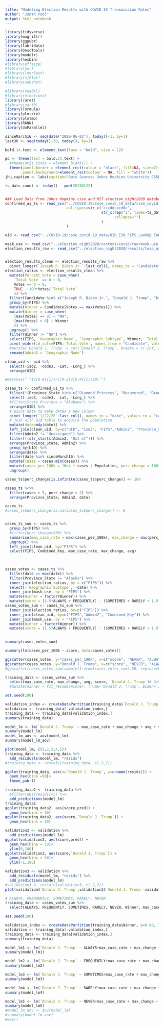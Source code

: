 ```yaml
---
title: "Modeling Election Results with COVID-19 Transmission Rates"
author: "Jonah Pool"
output: html_notebook
---
```



```r
library(tidyverse)
library(magrittr)
library(ggpubr)
library(lubridate)
library(DescTools)
library(modelr)
library(hexbin)
#library(effsize)
#library(pwr)
#library(lmerTest)
#library(sjPlot)
#library(webshot)

#library(readxl)
#library(elections)
library(caret)
#library(earth)
library(Formula)
library(plotrix)
library(plotmo)
library(RANN)
library(doParallel)

sinceMarch16 <- seq(date("2020-06-03"), today()-1, by=1)
last30 <- seq(today()-30, today(), by=1)

bold.14.text <- element_text(face = "bold", size = 12)

pq <- theme(text = bold.14.text) +
  #theme(axis.ticks = element_blank()) +
  theme(panel.border = element_rect(colour = "black", fill=NA, size=2),
        panel.background=element_rect(colour = NA, fill = "white"))
jhu_caption <- labs(caption="Data Source: Johns Hopkins University CSSE")

ts_date_count <- today() - ymd(20200122)


### Load Data from Johns Hopkins csse and MIT election_night2020 databases ###
confirmed_us_ts <- read_csv("../COVID-19/csse_covid_19_data/csse_covid_19_time_series/time_series_covid19_confirmed_US.csv", 
                            col_types=str_c('cccddcccddc', 
                                            str_c(rep("i", times=ts_date_count),
                                                  collapse="")
                                            )
                            )

uid <- read_csv("../COVID-19/csse_covid_19_data/UID_ISO_FIPS_LookUp_Table.csv", col_types = "cccddcccddci")

mask_use <- read_csv("../election_night2020/context/covid/raw/mask-use-by-county.csv", col_names = c("FIPS","NEVER","RARELY","SOMETIMES","FREQUENTLY","ALWAYS"), col_types = "dddddd", skip=1)
election_results_raw <- read_csv("../election_night2020/results/leip_natl_data.csv", col_types=str_c("dccdddddddddddddddddddddddddddddddddddddd"))


election_results_clean <- election_results_raw %>% 
  pivot_longer(`Joseph R. Biden Jr.`:last_col(), names_to = "Candidate", values_to = "Votes")
election_ratios <- election_results_clean %>%
  mutate(Percent_Vote = case_when(
    `Total Vote` == 0 ~ 0,
    Votes == 0 ~ 0,
    TRUE ~ 100*Votes/`Total Vote`
    )) %>% 
  filter(Candidate %in% c("Joseph R. Biden Jr.", "Donald J. Trump", "Dr. Jo Jorgensen")) %>% 
  group_by(FIPS) %>% 
  mutate(Winner = Candidate[Votes == max(Votes)]) %>% 
  mutate(Winner = case_when(
    (max(Votes) == 0) ~ "NA",
    (max(Votes) > 0) ~ Winner
    )) %>% 
  ungroup() %>% 
  filter(Winner != "NA") %>% 
  select(FIPS, `Geographic Name`, `Geographic Subtype`, Winner, `Total Vote`, Candidate, Votes, Percent_Vote) %>% 
  pivot_wider(id_cols=FIPS:`Total Vote`, names_from = "Candidate", values_from = "Percent_Vote") %>% 
  #mutate(`Donald J. Trump` = cut(`Donald J. Trump`, breaks = c(-Inf, seq(5, 100, by = 5)), labels = c(paste(seq(5,100,by=5), rep("%"))))) %>% 
  rename(Admin2 = `Geographic Name`)
```


```r
clean_uid <- uid %>% 
  select(-iso2, -code3, -Lat, -Long_) %>% 
  arrange(UID)
```


```r
#matches("`(1?[0-9]{1})/([0-2]?[0-9]{1}/20)`")

cases_ts <- confirmed_us_ts %>%
  filter(!(Province_State %in% c("Diamond Princess", "Recovered", "Grand Princess"))) %>%
  select(-iso2, -code3, -Lat, -Long_) %>% 
  #filter(State_Province = "Alabama") %>% 
  arrange(UID) %>% 
  # pivot data to make dates a new column
  pivot_longer(`1/22/20`:last_col(), names_to = "date", values_to = "cases") %>%
  # join with uid table to acquire the population
  mutate(date=mdy(date)) %>% 
  left_join(clean_uid, by=c("UID", "iso3", "FIPS","Admin2", "Province_State", "Country_Region", "Combined_Key")) %>% 
  filter(Admin2 != 'Unassigned') %>% 
  filter(!(str_starts(Admin2, "Out of"))) %>% 
  arrange(Province_State, Admin2) %>% 
  group_by(UID) %>% 
  arrange(date) %>% 
  filter(date %in% sinceMarch16) %>% 
  mutate(cases = cases-min(cases)) %>% 
  mutate(cases_per_100k = 10e4 * cases / Population, perc_change = 100*(cases_per_100k-lag(cases_per_100k,1))/ lag(cases_per_100k,1)) %>% 
  ungroup()

cases_ts$perc_change[is.infinite(cases_ts$perc_change)] <- 100

cases_ts %<>% 
  filter(cases > 5, perc_change > 2) %>%  
  arrange(Province_State, Admin2, date)

cases_ts
#cases_ts$perc_change[is.na(cases_ts$perc_change)] <- 0


cases_ts_sum <- cases_ts %>% 
  group_by(FIPS) %>% 
  #filter(perc_change>200) %>% 
  summarise(max_case_rate = max(cases_per_100k), max_change = max(perc_change), avg = mean(perc_change)) %>%
  ungroup() %>% 
  left_join(clean_uid, by="FIPS") %>% 
  select(FIPS, Combined_Key, max_case_rate, max_change, avg)
  
  
```


```r
cases_votes <- cases_ts %>% 
  filter(date == max(date)) %>% 
  filter(Province_State != "Alaska") %>% 
  inner_join(election_ratios, by = c("FIPS")) %>% 
  select(-`Geographic Subtype`, -date) %>% 
  inner_join(mask_use, by = "FIPS") %>% 
  mutate(Winner = factor(Winner)) %>% 
  mutate(score = (1.5*ALWAYS + FREQUENTLY) - (SOMETIMES + RARELY + 1.5*NEVER))
cases_votes_sum <- cases_ts_sum %>% 
  inner_join(election_ratios, by=c("FIPS")) %>% 
  inner_join(clean_uid, by=c("FIPS","Admin2", "Combined_Key")) %>% 
  inner_join(mask_use, by = "FIPS") %>% 
  mutate(Winner = factor(Winner)) %>% 
  mutate(score = (1.5*ALWAYS + FREQUENTLY) - (SOMETIMES + RARELY + 1.5*NEVER))
  

summary(cases_votes_sum)

```
```r

summary(lm(cases_per_100k ~ score, data=cases_votes))

ggscatter(cases_votes, y="cases_per_100k", x=c("score", "NEVER", "ALWAYS"), add="reg.line", cor.coef = T)
ggscatter(cases_votes, y="Donald J. Trump", x=c("score", "NEVER", "ALWAYS"), add="reg.line", cor.coef = T)
#ggscatter(cases_votes_sum[sample(1:nrow(cases_votes_sum),50, replace=FALSE),], x="NEVER", y="avg", color="Donald J. Trump", size="Donald J. Trump")
```

```r
training_data <- cases_votes_sum %>% 
  select(max_case_rate, max_change, avg, score, `Donald J. Trump`)# %>% #NEVER, ALWAYS, Winner) %>% 
  #mutate(Winner = fct_recode(Winner, Trump='Donald J. Trump', Biden='Joseph R. Biden Jr.'))

set.seed(100)

validation_index <- createDataPartition(training_data$`Donald J. Trump`, p=0.80, list=FALSE)
validation <- training_data[-validation_index,]
training_data <- training_data[validation_index,]
summary(training_data)
```
```r
model_lm <- lm(`Donald J. Trump` ~ max_case_rate + max_change + avg + score, data = training_data)
summary(model_lm)
model_lm_aov <- aov(model_lm)
summary(model_lm_aov)
```
```r
plot(model_lm, c(1,2,3,4,5))
training_data <- training_data %>% 
  add_residuals(model_lm, "resids")
#training_data <- rescale(training_data, c(-2,2))

ggplot(training_data, aes(x=`Donald J. Trump`, y=unname(resids))) + 
  geom_hex(bins =50)+
  theme_pubr()
```
```r
training_data2 <- training_data %>% 
  #filter(abs(resids)<5) %>% 
  add_predictions(model_lm)
training_data2
ggplot(training_data2, aes(score,pred)) +
  geom_hex(bins = 50)
ggplot(training_data2, aes(score,`Donald J. Trump`)) +
  geom_hex(bins = 50)

validation2 <- validation %>% 
  add_predictions(model_lm)
ggplot(validation2, aes(score,pred)) +
  geom_hex(bins = 50)+
  ylim(0,100)
ggplot(validation2, aes(score,`Donald J. Trump`)) +
  geom_hex(bins = 50)+
  ylim(-1,100)

```
```r
validation3 <- validation %>% 
  add_residuals(model_lm, "resids") %>% 
  add_predictions(model_lm)
#validation3 <- rescale(validation3, c(-2,2))
plot(validation$`Donald J. Trump`,validation3$`Donald J. Trump`-validation3$pred)
```

```r
# ALWAYS, FREQUENTLY, SOMETIMES, RARELY, NEVER
training_data <- cases_votes_sum %>% 
  select(ALWAYS, FREQUENTLY, SOMETIMES, RARELY, NEVER, Winner, max_case_rate, max_change, avg,`Donald J. Trump`)

set.seed(100)

validation_index <- createDataPartition(training_data$Winner, p=0.80, list=FALSE)
validation <- training_data[-validation_index,]
training_data <- training_data[validation_index,]
summary(training_data)
```


```r
model_lm1 <- lm(`Donald J. Trump` ~ ALWAYS+max_case_rate + max_change + avg, data = training_data, family="binomial")
summary(model_lm1)
```


```r
model_lm2 <- lm(`Donald J. Trump` ~ FREQUENTLY+max_case_rate + max_change + avg, data = training_data, family="binomial")
summary(model_lm2)
```


```r
model_lm3 <- lm(`Donald J. Trump` ~ SOMETIMES+max_case_rate + max_change + avg, data = training_data, family="binomial")
summary(model_lm3)
```


```r
model_lm4 <- lm(`Donald J. Trump` ~ RARELY+max_case_rate + max_change + avg, data = training_data, family="binomial")
summary(model_lm4)
```


```r
model_lm5 <- lm(`Donald J. Trump` ~ NEVER+max_case_rate + max_change + avg, data = training_data, family="binomial")
summary(model_lm5)
#model_lm_aov <- aov(model_lm)
#summary(model_lm_aov)
#exp()
```
